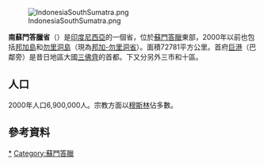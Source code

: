{{Infobox settlement
| name                    = 南蘇門答臘省
| native_name             = ''Sumatera Selatan''<!-- If different from name -->
| native_name_lang        = id<!-- ISO 639 code e.g. "id" for Indonesian -->
| type                    = 省
| image_skyline           = Masjid Agung Palembang.jpg
| image_alt               = 
| image_caption           = 
| image_flag              = Flag of South Sumatra (vectorised).svg
| image_seal              = Coat of arms of South Sumatra.svg
| seal_alt                = 
| nickname                = 
| motto                   = ''Bersatu Teguh'' ([[印尼語|印尼語]]) <br /> (Strength in Unity)
| image_map               = IndonesiaSouthSumatra.png
| map_alt                 = 
| map_caption             = Location of South Sumatra in Indonesia
| latd  = 2|latm  = 45|lats  = |latNS  = S
| longd = 103|longm = 50|longs = |longEW = E
| coor_pinpoint           = 
| coordinates_type        = region:ID_type:adm1st
| coordinates_display     = inline,title
| coordinates_footnotes   = 
| subdivision_type        = [[國家|國家]]
| subdivision_name        = [[印尼|印尼]]
| established_title       = 
| established_date        = 
| founder                 = 
| named_for               = 
| seat_type               = 省會
| seat                    = [[巨港|巨港]]
| government_footnotes    = 
| leader_party            = 
| leader_title            = Governor
| leader_name             = H. Alex Noerdin
| unit_pref               = Metric<!-- or US or UK -->
| area_footnotes          = 
| area_total_km2          = 91592.43
| area_note               = 
| elevation_footnotes     = 
| elevation_m             = 
| population_footnotes    = 
| population_total        = 7446401
| population_as_of        = 2010
| population_density_km2  = auto
| population_note         = 
| demographics_type1      = Demographics
| demographics1_footnotes = <!-- for references: use <ref> tags -->
| demographics1_title1    = [[族群|族群]]
| demographics1_info1     = [[馬來人|馬來人]] (31%), [[爪哇人|爪哇人]] (27%), Komering (6%), Musi Banyuasin (3%), [[巽他族|巽他族]] (2%)<ref>{{cite book
  | last = 
  | first =
  | publisher=Institute of Southeast Asian Studies
  | title =Indonesia's Population: Ethnicity and Religion in a Changing Political Landscape
  | date =
  | year =2003
  | url =
  | accessdate =  }}</ref>
| demographics1_title2    = [[宗教|宗教]]
| demographics1_info2     = [[穆斯林|穆斯林]] (86%), [[印度教|印度教徒]] (10.4%), [[基督徒|基督徒]] (1.5%), [[佛教|佛教徒]] (0.7%)
| demographics1_title3    = [[語言|語言]]
| demographics1_info3     = [[印尼語|印尼語]]
| timezone1               = [[印度尼西亞標準時間|WIB]] ([[UTC+7|UTC+7]])
| utc_offset1             = 
| postal_code_type        = 
| postal_code             = 
| area_code_type          = 
| area_code               = 
| website                 = [http://www.sumselprov.go.id sumselprov.go.id]
| footnotes               = 
}}
[[File:IndonesiaSouthSumatra.png|right]]

'''南蘇門答臘省'''（{{lang-id|Sumatera Selatan}}）是[[印度尼西亞|印度尼西亞]]的一個省，位於[[蘇門答臘|蘇門答臘]]東部，2000年以前也包括[[邦加島|邦加島]]和[[勿里洞島|勿里洞島]]（現為[[邦加-勿里洞|邦加-勿里洞省]]）。面積72781平方公里。首府[[巨港|巨港]]（巴鄰旁）是昔日地區大國[[三佛齊|三佛齊]]的首都。下又分另外三市和十區。

== 人口 ==
2000年人口6,900,000人。宗教方面以[[穆斯林|穆斯林]]佔多數。

==參考資料==
{{reflist}}
{{Indonesia}}

[[Category:南苏门答腊省|*]]
[[Category:蘇門答臘|Category:蘇門答臘]]